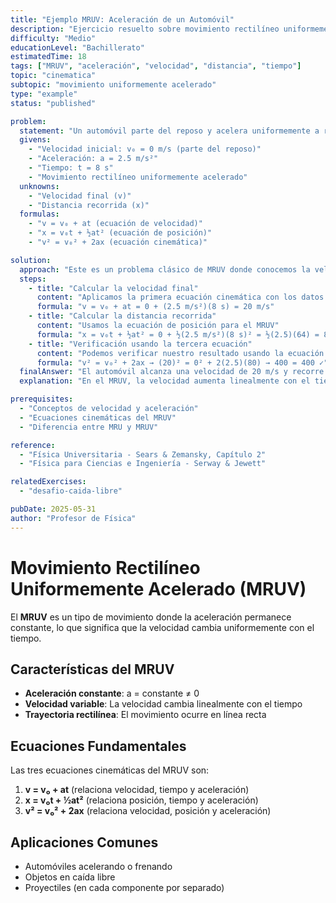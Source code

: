 ```yaml
---
title: "Ejemplo MRUV: Aceleración de un Automóvil"
description: "Ejercicio resuelto sobre movimiento rectilíneo uniformemente acelerado con cálculo de velocidad final y distancia"
difficulty: "Medio"
educationLevel: "Bachillerato"
estimatedTime: 18
tags: ["MRUV", "aceleración", "velocidad", "distancia", "tiempo"]
topic: "cinematica"
subtopic: "movimiento uniformemente acelerado"
type: "example"
status: "published"

problem:
  statement: "Un automóvil parte del reposo y acelera uniformemente a razón de 2.5 m/s² durante 8 segundos. ¿Qué velocidad alcanza al final de este tiempo? ¿Qué distancia recorre durante la aceleración?"
  givens:
    - "Velocidad inicial: v₀ = 0 m/s (parte del reposo)"
    - "Aceleración: a = 2.5 m/s²"
    - "Tiempo: t = 8 s"
    - "Movimiento rectilíneo uniformemente acelerado"
  unknowns:
    - "Velocidad final (v)"
    - "Distancia recorrida (x)"
  formulas:
    - "v = v₀ + at (ecuación de velocidad)"
    - "x = v₀t + ½at² (ecuación de posición)"
    - "v² = v₀² + 2ax (ecuación cinemática)"

solution:
  approach: "Este es un problema clásico de MRUV donde conocemos la velocidad inicial, aceleración y tiempo. Utilizaremos las ecuaciones cinemáticas para encontrar la velocidad final y la distancia recorrida."
  steps:
    - title: "Calcular la velocidad final"
      content: "Aplicamos la primera ecuación cinemática con los datos conocidos"
      formula: "v = v₀ + at = 0 + (2.5 m/s²)(8 s) = 20 m/s"
    - title: "Calcular la distancia recorrida"
      content: "Usamos la ecuación de posición para el MRUV"
      formula: "x = v₀t + ½at² = 0 + ½(2.5 m/s²)(8 s)² = ½(2.5)(64) = 80 m"
    - title: "Verificación usando la tercera ecuación"
      content: "Podemos verificar nuestro resultado usando la ecuación que relaciona velocidad, aceleración y distancia"
      formula: "v² = v₀² + 2ax → (20)² = 0² + 2(2.5)(80) → 400 = 400 ✓"
  finalAnswer: "El automóvil alcanza una velocidad de 20 m/s y recorre una distancia de 80 m"
  explanation: "En el MRUV, la velocidad aumenta linealmente con el tiempo, mientras que la distancia aumenta cuadráticamente. Por eso vemos que en 8 segundos, la velocidad es 8 × 2.5 = 20 m/s, pero la distancia no es simplemente velocidad × tiempo, sino que incluye el factor ½at²."

prerequisites:
  - "Conceptos de velocidad y aceleración"
  - "Ecuaciones cinemáticas del MRUV"
  - "Diferencia entre MRU y MRUV"

reference:
  - "Física Universitaria - Sears & Zemansky, Capítulo 2"
  - "Física para Ciencias e Ingeniería - Serway & Jewett"

relatedExercises:
  - "desafio-caida-libre"

pubDate: 2025-05-31
author: "Profesor de Física"
---
```


# Movimiento Rectilíneo Uniformemente Acelerado (MRUV)

El **MRUV** es un tipo de movimiento donde la aceleración permanece constante, lo que significa que la velocidad cambia uniformemente con el tiempo.

## Características del MRUV

- **Aceleración constante**: a = constante ≠ 0
- **Velocidad variable**: La velocidad cambia linealmente con el tiempo
- **Trayectoria rectilínea**: El movimiento ocurre en línea recta

## Ecuaciones Fundamentales

Las tres ecuaciones cinemáticas del MRUV son:
1. **v = v₀ + at** (relaciona velocidad, tiempo y aceleración)
2. **x = v₀t + ½at²** (relaciona posición, tiempo y aceleración)
3. **v² = v₀² + 2ax** (relaciona velocidad, posición y aceleración)

## Aplicaciones Comunes

- Automóviles acelerando o frenando
- Objetos en caída libre
- Proyectiles (en cada componente por separado)
